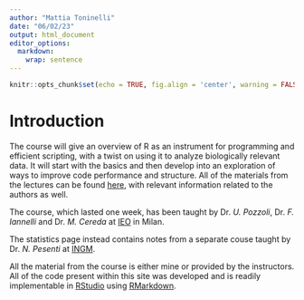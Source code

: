 ```yaml
---
author: "Mattia Toninelli"
date: "06/02/23"
output: html_document
editor_options: 
  markdown: 
    wrap: sentence
---
```


```r
knitr::opts_chunk$set(echo = TRUE, fig.align = 'center', warning = FALSE, message = FALSE)
```

# Introduction
The course will give an overview of R as an instrument for programming and efficient scripting, with a twist on using it to analyze biologically relevant data.
It will start with the basics and then develop into an exploration of ways to improve code performance and structure.
All of the materials from the lectures can be found [here](https://www.ceredalab.com/SPC/index.html), with relevant information related to the authors as well.

The course, which lasted one week, has been taught by Dr. _U. Pozzoli_, Dr. _F. Iannelli_ and Dr. _M. Cereda_ at [IEO](https://www.research.ieo.it/) in Milan.

The statistics page instead contains notes from a separate couse taught by Dr. _N. Pesenti_ at [INGM](https://ingm.org/).

All the material from the course is either mine or provided by the instructors. All of the code present within this site was developed and is readily implementable in [RStudio](https://posit.co/) using [RMarkdown](https://rmarkdown.rstudio.com/).
